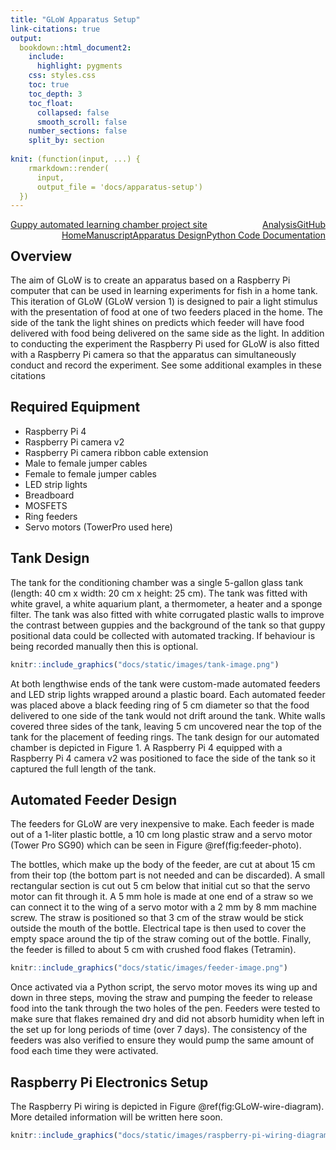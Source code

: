 ```yaml
---
title: "GLoW Apparatus Setup"
link-citations: true
output:
  bookdown::html_document2:
    include:
      highlight: pygments
    css: styles.css
    toc: true
    toc_depth: 3
    toc_float: 
      collapsed: false
      smooth_scroll: false
    number_sections: false
    split_by: section
    
knit: (function(input, ...) {
    rmarkdown::render(
      input,
      output_file = 'docs/apparatus-setup')
  })
---
```


<div class="topnav">
<a href="index.html">Guppy automated learning chamber project site</a> 
<a href="https://github.com/wyatt-toure/guppy-automated-learning-chamber" style = "float: right;">GitHub</a>
<a href="analysis.html" style = "float: right;">Analysis</a> 
<a href="python-code-documentation.html" style = "float: right;">Python Code Documentation</a> 
<a class="active" href="apparatus-setup.html"style = "float: right;">Apparatus Design</a>
<a href="manuscript.html" style = "float: right;">Manuscript</a>
<a href="index.html" style = "float: right;">Home</a>
</div>

## Overview

The aim of GLoW is to create an apparatus based on a Raspberry Pi computer that can be used in learning experiments for fish in a home tank. This iteration of GLoW (GLoW version 1) is designed to pair a light stimulus with the presentation of food at one of two feeders placed in the home. The side of the tank the light shines on predicts which feeder will have food delivered with food being delivered on the same side as the light. In addition to conducting the experiment the Raspberry Pi used for GLoW is also fitted with a Raspberry Pi camera so that the apparatus can simultaneously conduct and record the experiment. See some additional examples in these citations

## Required Equipment

-   Raspberry Pi 4
-   Raspberry Pi camera v2
-   Raspberry Pi camera ribbon cable extension
-   Male to female jumper cables
-   Female to female jumper cables
-   LED strip lights
-   Breadboard
-   MOSFETS
-   Ring feeders
-   Servo motors (TowerPro used here)

## Tank Design

The tank for the conditioning chamber was a single 5-gallon glass tank (length: 40 cm x width: 20 cm x height: 25 cm). The tank was fitted with white gravel, a white aquarium plant, a thermometer, a heater and a sponge filter. The tank was also fitted with white corrugated plastic walls to improve the contrast between guppies and the background of the tank so that guppy positional data could be collected with automated tracking. If behaviour is being recorded manually then this is optional. 

```r
knitr::include_graphics("docs/static/images/tank-image.png")
```

At both lengthwise ends of the tank were custom-made automated feeders and LED strip lights wrapped around a plastic board. Each automated feeder was placed above a black feeding ring of 5 cm diameter so that the food delivered to one side of the tank would not drift around the tank. White walls covered three sides of the tank, leaving 5 cm uncovered near the top of the tank for the placement of feeding rings. The tank design for our automated chamber is depicted in Figure 1. A Raspberry Pi 4 equipped with a Raspberry Pi 4 camera v2 was positioned to face the side of the tank so it captured the full length of the tank.

## Automated Feeder Design

The feeders for GLoW are very inexpensive to make. Each feeder is made out of a 1-liter plastic bottle, a 10 cm long plastic straw and a servo motor (Tower Pro SG90) which can be seen in Figure \@ref(fig:feeder-photo).

The bottles, which make up the body of the feeder, are cut at about 15 cm from their top (the bottom part is not needed and can be discarded). A small rectangular section is cut out 5 cm below that initial cut so that the servo motor can fit through it. A 5 mm hole is made at one end of a straw so we can connect it to the wing of a servo motor with a 2 mm by 8 mm machine screw. The straw is positioned so that 3 cm of the straw would be stick outside the mouth of the bottle. Electrical tape is then used to cover the empty space around the tip of the straw coming out of the bottle. Finally, the feeder is filled to about 5 cm with crushed food flakes (Tetramin).

```r
knitr::include_graphics("docs/static/images/feeder-image.png")
```

Once activated via a Python script, the servo motor moves its wing up and down in three steps, moving the straw and pumping the feeder to release food into the tank through the two holes of the pen. Feeders were tested to make sure that flakes remained dry and did not absorb humidity when left in the set up for long periods of time (over 7 days). The consistency of the feeders was also verified to ensure they would pump the same amount of food each time they were activated. 

## Raspberry Pi Electronics Setup

The Raspberry Pi wiring is depicted in Figure \@ref(fig:GLoW-wire-diagram). More detailed information will be written here soon.

```r
knitr::include_graphics("docs/static/images/raspberry-pi-wiring-diagram.svg")
```
